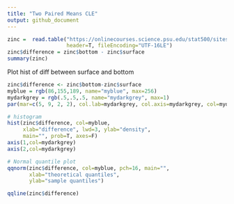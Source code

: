 ```yaml
---
title: "Two Paired Means CLE"
output: github_document
---
```




```r
zinc =  read.table("https://onlinecourses.science.psu.edu/stat500/sites/onlinecourses.science.psu.edu.stat500/files/data/zinc_conc.txt", 
                   header=T, fileEncoding="UTF-16LE")
zinc$difference = zinc$bottom - zinc$surface
summary(zinc)
```
Plot hist of diff between surface and bottom

```r
zinc$difference <- zinc$bottom-zinc$surface
myblue = rgb(86,155,189, name="myblue", max=256)
mydarkgrey = rgb(.5,.5,.5, name="mydarkgrey", max=1)
par(mar=c(5, 9, 2, 2), col.lab=mydarkgrey, col.axis=mydarkgrey, col=mydarkgrey)

# histogram
hist(zinc$difference, col=myblue,
     xlab="difference", lwd=3, ylab="density",
     main="", prob=T, axes=F)
axis(1,col=mydarkgrey)
axis(2,col=mydarkgrey)

# Normal quantile plot
qqnorm(zinc$difference, col=myblue, pch=16, main="",
       xlab="theoretical quantiles",
       ylab="sample quantiles")

qqline(zinc$difference)
```

